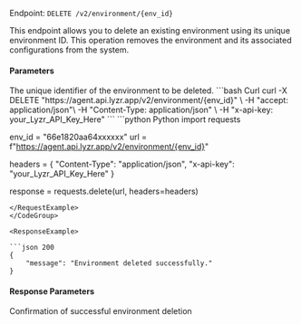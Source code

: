 Endpoint: `DELETE /v2/environment/{env_id}`

This endpoint allows you to delete an existing environment using its unique environment ID. This operation removes the environment and its associated configurations from the system.

#### Parameters

<ParamField path="env_id " type="string" required>
   The unique identifier of the environment to be deleted.
</ParamField>

<CodeGroup>
<RequestExample>
```bash Curl
curl -X DELETE "https://agent.api.lyzr.app/v2/environment/{env_id}" \
-H "accept: application/json"\
-H "Content-Type: application/json" \
-H "x-api-key: your_Lyzr_API_Key_Here"
```
```python Python
import requests

env_id = "66e1820aa64xxxxxx"
url = f"https://agent.api.lyzr.app/v2/environment/{env_id}"

headers = {
    "Content-Type": "application/json",
    "x-api-key": "your_Lyzr_API_Key_Here"
}

response = requests.delete(url, headers=headers)
```
</RequestExample>
</CodeGroup>

<ResponseExample>

```json 200
{
    "message": "Environment deleted successfully."
}
```

</ResponseExample>

#### Response Parameters

<ParamField path="message" type="string">
  Confirmation of successful environment deletion
</ParamField>
